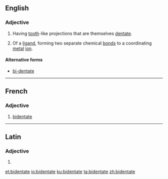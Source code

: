 ==English==

===Adjective===
{{en-adj}}

# {{context|botany|lang=en}} Having [[tooth]]-like projections that are themselves [[dentate]].
# {{context|chemistry|lang=en}} Of a [[ligand]], forming two separate chemical [[bond]]s to a coordinating [[metal]] [[ion]].

====Alternative forms====
* [[bi-dentate]]

----

==French==

===Adjective===
{{fr-adj|mf}}

# {{context|chemistry|lang=fr}} [[#English|bidentate]]

----

==Latin==

===Adjective===
{{la-adj-form|bidentāte}}

# {{inflection of|bidentātus||voc|m|s|lang=la}}

[[et:bidentate]]
[[io:bidentate]]
[[ku:bidentate]]
[[ta:bidentate]]
[[zh:bidentate]]